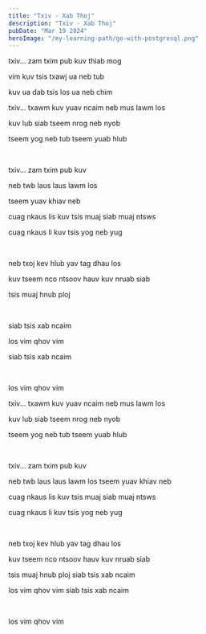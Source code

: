 ```yaml
---
title: "Txiv - Xab Thoj"
description: "Txiv - Xab Thoj"
pubDate: "Mar 19 2024"
heroImage: "/my-learning-path/go-with-postgresql.png"
---
```


txiv... zam txim pub kuv thiab mog

vim kuv tsis txawj ua neb tub

kuv ua dab tsis los ua neb chim

txiv... txawm kuv yuav ncaim neb mus lawm los

kuv lub siab tseem nrog neb nyob

tseem yog neb tub tseem yuab hlub

<br />

txiv... zam txim pub kuv

neb twb laus laus lawm los

tseem yuav khiav neb

cuag nkaus lis kuv tsis muaj siab muaj ntsws

cuag nkaus li kuv tsis yog neb yug

<br />

neb txoj kev hlub yav tag dhau los

kuv tseem nco ntsoov hauv kuv nruab siab

tsis muaj hnub ploj

<br />

siab tsis xab ncaim

los vim qhov vim

siab tsis xab ncaim

<br />

los vim qhov vim

txiv... txawm kuv yuav ncaim neb mus lawm los

kuv lub siab tseem nrog neb nyob

tseem yog neb tub tseem yuab hlub

<br />

txiv... zam txim pub kuv

neb twb laus laus lawm los tseem yuav khiav neb

cuag nkaus lis kuv tsis muaj siab muaj ntsws

cuag nkaus li kuv tsis yog neb yug

<br />

neb txoj kev hlub yav tag dhau los

kuv tseem nco ntsoov hauv kuv nruab siab

tsis muaj hnub ploj siab tsis xab ncaim

los vim qhov vim siab tsis xab ncaim

<br />

los vim qhov vim
